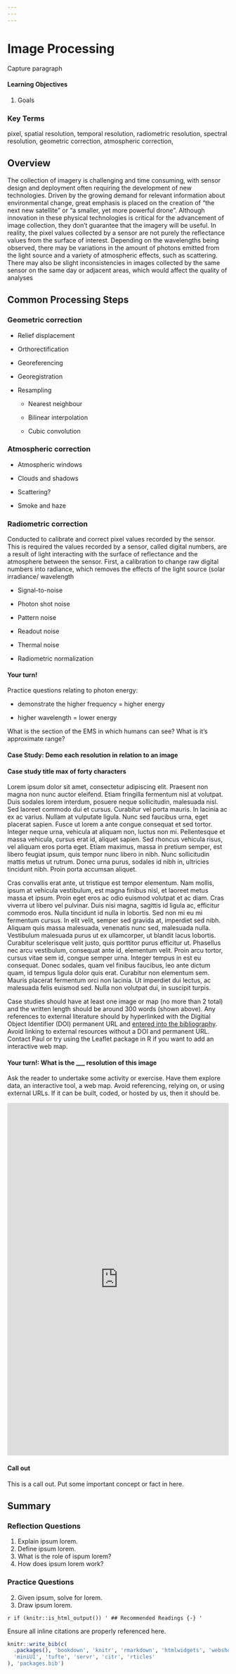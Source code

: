 ```yaml
---
---
---
```


# Image Processing {#chapter-template}

Capture paragraph

::: {.box-content .learning-objectives-content}
::: {.box-title .learning-objectives-top}
#### Learning Objectives {.unnumbered}
:::

1.  Goals
:::

### Key Terms {.unnumbered}

pixel, spatial resolution, temporal resolution, radiometric resolution, spectral resolution, geometric correction, atmospheric correction,

## Overview

The collection of imagery is challenging and time consuming, with sensor design and deployment often requiring the development of new technologies. Driven by the growing demand for relevant information about environmental change, great emphasis is placed on the creation of "the next new satellite" or "a smaller, yet more powerful drone". Although innovation in these physical technologies is critical for the advancement of image collection, they don't guarantee that the imagery will be useful. In reality, the pixel values collected by a sensor are not purely the reflectance values from the surface of interest. Depending on the wavelengths being observed, there may be variations in the amount of photons emitted from the light source and a variety of atmospheric effects, such as scattering. There may also be slight inconsistencies in images collected by the same sensor on the same day or adjacent areas, which would affect the quality of analyses

## Common Processing Steps

### Geometric correction

-   Relief displacement

-   Orthorectification

-   Georeferencing

-   Georegistration

-   Resampling

    -   Nearest neighbour

    -   Bilinear interpolation

    -   Cubic convolution

### Atmospheric correction

-   Atmospheric windows

-   Clouds and shadows

-   Scattering?

-   Smoke and haze

### Radiometric correction

Conducted to calibrate and correct pixel values recorded by
the sensor. This is required the values recorded by a sensor, called digital
numbers, are a result of light interacting with the surface of reflectance and
the atmosphere between the sensor. First, a calibration to change raw digital
numbers into radiance, which removes the effects of the light source (solar
irradiance/ wavelength

-   Signal-to-noise

-   Photon shot noise

-   Pattern noise

-   Readout noise

-   Thermal noise

-   Radiometric normalization

::: {.box-content .your-turn-content}
::: {.box-title .your-turn-top}
#### Your turn! {.unnumbered}
:::

Practice questions relating to photon energy:

-   demonstrate the higher frequency = higher energy

-   higher wavelength = lower energy

What is the section of the EMS in which humans can see? What is it's approximate range?
:::

::: {.box-content .case-study-content}
::: {.box-title .case-study-top}
#### Case Study: Demo each resolution in relation to an image {.unnumbered}
:::

#### Case study title max of forty characters {#box-text .unnumbered}

<p id="box-text">

Lorem ipsum dolor sit amet, consectetur adipiscing elit. Praesent non magna non nunc auctor eleifend. Etiam fringilla fermentum nisl at volutpat. Duis sodales lorem interdum, posuere neque sollicitudin, malesuada nisl. Sed laoreet commodo dui et cursus. Curabitur vel porta mauris. In lacinia ac ex ac varius. Nullam at vulputate ligula. Nunc sed faucibus urna, eget placerat sapien. Fusce ut lorem a ante congue consequat et sed tortor. Integer neque urna, vehicula at aliquam non, luctus non mi. Pellentesque et massa vehicula, cursus erat id, aliquet sapien. Sed rhoncus vehicula risus, vel aliquam eros porta eget. Etiam maximus, massa in pretium semper, est libero feugiat ipsum, quis tempor nunc libero in nibh. Nunc sollicitudin mattis metus ut rutrum. Donec urna purus, sodales id nibh in, ultricies tincidunt nibh. Proin porta accumsan aliquet.

</p>

<p id="box-text">

Cras convallis erat ante, ut tristique est tempor elementum. Nam mollis, ipsum at vehicula vestibulum, est magna finibus nisl, et laoreet metus massa et ipsum. Proin eget eros ac odio euismod volutpat et ac diam. Cras viverra ut libero vel pulvinar. Duis nisi magna, sagittis id ligula ac, efficitur commodo eros. Nulla tincidunt id nulla in lobortis. Sed non mi eu mi fermentum cursus. In elit velit, semper sed gravida at, imperdiet sed nibh. Aliquam quis massa malesuada, venenatis nunc sed, malesuada nulla. Vestibulum malesuada purus ut ex ullamcorper, ut blandit lacus lobortis. Curabitur scelerisque velit justo, quis porttitor purus efficitur ut. Phasellus nec arcu vestibulum, consequat ante id, elementum velit. Proin arcu tortor, cursus vitae sem id, congue semper urna. Integer tempus in est eu consequat. Donec sodales, quam vel finibus faucibus, leo ante dictum quam, id tempus ligula dolor quis erat. Curabitur non elementum sem. Mauris placerat fermentum orci non lacinia. Ut imperdiet dui lectus, ac malesuada felis euismod sed. Nulla non volutpat dui, in suscipit turpis.

</p>

<p id="box-text">

Case studies should have at least one image or map (no more than 2 total) and the written length should be around 300 words (shown above). Any references to external literature should by hyperlinked with the Digitial Object Identifier (DOI) permanent URL and [entered into the bibliography](https://bookdown.org/yihui/bookdown/citations.html){target="_blank"}. Avoid linking to external resources without a DOI and permanent URL. Contact Paul or try using the Leaflet package in R if you want to add an interactive web map.

</p>
:::

::: {.box-content .your-turn-content}
::: {.box-title .your-turn-top}
#### Your turn!: What is the \_\_\_ resolution of this image {.unnumbered}
:::

<p id="box-text">

Ask the reader to undertake some activity or exercise. Have them explore data, an interactive tool, a web map. Avoid referencing, relying on, or using external URLs. If it can be built, coded, or hosted by us, then it should be.

</p>

<iframe width="100%" height="800px" src="http://paulpickell.ca/raster-calculator/low-pass-filter.html" frameBorder="0">

<p>

Your browser does not support iframes

</p>

</iframe>
:::

::: {.box-content .call-out-content}
::: {.box-title .call-out-top}
#### Call out {.unnumbered}
:::

<p id="box-text">

This is a call out. Put some important concept or fact in here.

</p>
:::

## Summary

### Reflection Questions {.unnumbered}

1.  Explain ipsum lorem.
2.  Define ipsum lorem.
3.  What is the role of ispum lorem?
4.  How does ipsum lorem work?

### Practice Questions {.unnumbered}

2.  Given ipsum, solve for lorem.
3.  Draw ipsum lorem.

`r if (knitr::is_html_output()) ' ## Recommended Readings {-} '`

Ensure all inline citations are properly referenced here.

```r
knitr::write_bib(c(
  .packages(), 'bookdown', 'knitr', 'rmarkdown', 'htmlwidgets', 'webshot', 'DT',
  'miniUI', 'tufte', 'servr', 'citr', 'rticles'
), 'packages.bib')
```
